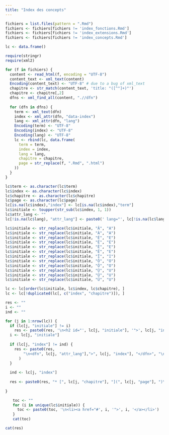 ```yaml
---
title: "Index des concepts"
---
```


```r

fichiers = list.files(pattern = ".Rmd")
fichiers <- fichiers[fichiers != 'index_fonctions.Rmd']
fichiers <- fichiers[fichiers != 'index_extensions.Rmd']
fichiers <- fichiers[fichiers != 'index_concepts.Rmd']

lc <- data.frame()

require(stringr)
require(xml2)

for (f in fichiers) {
  content <- read_html(f, encoding = "UTF-8")
  content_text <- xml_text(content)
  Encoding(content_text) <- "UTF-8" # due to a bug of xml_text
  chapitre <- str_match(content_text, 'title: "([^"]+)"')
  chapitre <- chapitre[,2]
  dfns <- xml_find_all(content, ".//dfn")
  
  for (dfn in dfns) {
    term <- xml_text(dfn)
    index <- xml_attr(dfn, "data-index")
    lang <- xml_attr(dfn, "lang")
    Encoding(term) <- "UTF-8"
    Encoding(index) <- "UTF-8"
    Encoding(lang) <- "UTF-8"
    lc <- rbind(lc, data.frame(
      term = term,
      index = index,
      lang = lang,
      chapitre = chapitre,
      page = str_replace(f, ".Rmd", ".html")
    ))
  }
}

lc$term <- as.character(lc$term)
lc$index <- as.character(lc$index)
lc$chapitre <- as.character(lc$chapitre)
lc$page <- as.character(lc$page)
lc[is.na(lc$index),"index"] <- lc[is.na(lc$index),"term"]
lc$initiale <- toupper(str_sub(lc$index, 1, 1))
lc$attr_lang <- ""
lc[!is.na(lc$lang), "attr_lang"] <- paste0(' lang="', lc[!is.na(lc$lang), "lang"], '"')

lc$initiale <- str_replace(lc$initiale, "Â", "A")
lc$initiale <- str_replace(lc$initiale, "À", "A")
lc$initiale <- str_replace(lc$initiale, "É", "E")
lc$initiale <- str_replace(lc$initiale, "È", "E")
lc$initiale <- str_replace(lc$initiale, "Ê", "E")
lc$initiale <- str_replace(lc$initiale, "Ë", "E")
lc$initiale <- str_replace(lc$initiale, "Ï", "I")
lc$initiale <- str_replace(lc$initiale, "Ô", "O")
lc$initiale <- str_replace(lc$initiale, "Ö", "O")
lc$initiale <- str_replace(lc$initiale, "Ù", "U")
lc$initiale <- str_replace(lc$initiale, "Û", "U")
lc$initiale <- str_replace(lc$initiale, "Ü", "U")

lc <- lc[order(lc$initiale, lc$index, lc$chapitre), ]
lc <- lc[!duplicated(lc[, c("index", "chapitre")]), ]

res <- ""
i <- ""
ind <- ""

for (j in 1:nrow(lc)) {
  if (lc[j, "initiale"] != i) 
    res <- paste0(res, '\n<h2 id="', lc[j, "initiale"], '">', lc[j, "initiale"], "</h2>\n\n")
  i <- lc[j, "initiale"]
  
  if (lc[j, "index"] != ind) {
    res <- paste0(res, 
        "\n<dfn", lc[j, "attr_lang"],">", lc[j, "index"], "</dfn>", "\n\n"
      )  
  }
    
  ind <- lc[j, "index"]
  
  res <- paste0(res, "* [", lc[j, "chapitre"], "](", lc[j, "page"], ")\n")
  
}

```

<nav class="index">
  <ul class="pagination pagination-sm">
```r
toc <- ""
for (i in unique(lc$initiale)) {
  toc <- paste0(toc, '\n<li><a href="#', i, '">', i, '</a></li>') 
}
cat(toc)
```
  </ul>
</nav>

<div id="index_concepts" class="liste_index">
```r
cat(res)
```
</div>
